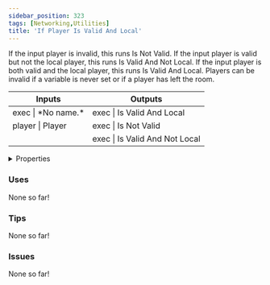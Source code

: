```yaml
---
sidebar_position: 323
tags: [Networking,Utilities]
title: 'If Player Is Valid And Local'
---
```


If the input player is invalid, this runs Is Not Valid. If the input player is valid but not the local player, this runs Is Valid And Not Local. If the input player is both valid and the local player, this runs Is Valid And Local. Players can be invalid if a variable is never set or if a player has left the room.



<IChip uuid="c1049bfc-902d-4a1a-8b28-1a80b6f26588"/>

<table><thead><tr><th>Inputs</th><th>Outputs</th></tr></thead><tbody><tr><td>exec | *No name.*</td><td>exec | Is Valid And Local</td></tr><tr><td>player | Player</td><td>exec | Is Not Valid</td></tr><tr><td /><td>exec | Is Valid And Not Local</td></tr></tbody></table>

<details>
  <summary>Properties</summary>
  <div>
    <div>
    <table>
      <tbody>
        <tr>
          <td>Is beta required?</td>
          <td>No</td>
        </tr>
        <tr>
          <td>Is chip a trolling risk?</td>
          <td>No</td>
        </tr>
        <tr>
          <td>Is chip a role assignment risk?</td>
          <td>No</td>
        </tr>
        <tr>
          <td>Chip UUID</td>
          <td>c1049bfc-902d-4a1a-8b28-1a80b6f26588</td>
        </tr>
        <tr>
          <td>Room availability</td>
          <td>Available everywhere</td>
        </tr>
      </tbody>
    </table>
    </div>
  </div>
</details>

### Uses

None so far!

### Tips

None so far!

### Issues

None so far!